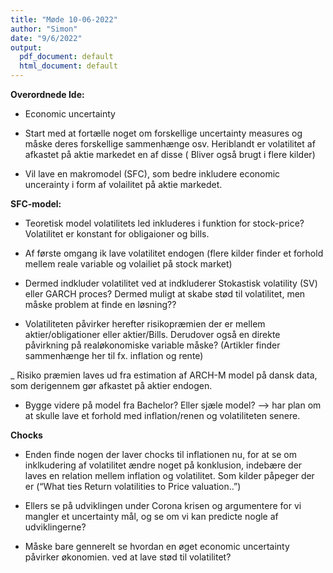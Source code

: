 ```yaml
---
title: "Møde 10-06-2022"
author: "Simon"
date: "9/6/2022"
output:
  pdf_document: default
  html_document: default
---
```


**Overordnede Ide:** 

- Economic uncertainty 

- Start med at fortælle noget om forskellige uncertainty measures og måske deres forskellige sammenhænge osv. Heriblandt er volatilitet af afkastet på aktie markedet en af disse ( Bliver også brugt i flere kilder)

- Vil lave en makromodel (SFC), som bedre inkludere economic uncerainty i form af volailitet på aktie markedet. 



**SFC-model:** 

- Teoretisk model volatilitets led inkluderes i funktion for stock-price? Volatilitet er konstant for obligaioner og bills. 

- Af første omgang ik lave volatilitet endogen (flere kilder finder et forhold mellem reale variable og volailiet på stock market)

- Dermed indkluder volatilitet ved at indkluderer Stokastisk volatility (SV) eller GARCH proces? Dermed muligt at skabe stød til volatilitet, men måske problem at finde en løsning??


- Volatiliteten påvirker herefter risikopræmien der er mellem aktier/obligationer eller aktier/Bills. Derudover også en direkte påvirkning på realøkonomiske variable måske? (Artikler finder sammenhænge her til fx. inflation og rente)

_ Risiko præmien laves ud fra estimation af ARCH-M model på dansk data, som derigennem gør afkastet på aktier endogen. 

- Bygge videre på model fra Bachelor? Eller sjæle model? --> har plan om at skulle lave et forhold med inflation/renen og volatiliteten senere. 


**Chocks**


- Enden finde nogen der laver chocks til inflationen nu, for at se om inklkudering af volatilitet ændre noget på konklusion, indebære der laves en relation mellem inflation og volatilitet. Som kilder påpeger der er ("What ties Return volatilities to Price valuation..")

- Ellers se på udviklingen under Corona krisen og argumentere for vi mangler et uncertainty mål, og se om vi kan predicte nogle af udviklingerne? 

- Måske bare gennerelt se hvordan en øget economic uncertainty påvirker økonomien. ved at lave stød til volatilitet?







